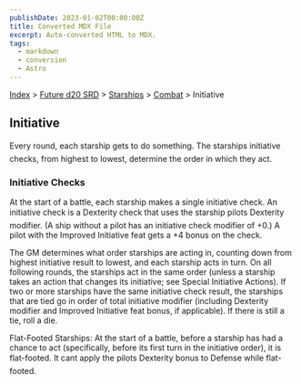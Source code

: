 ```yaml
---
publishDate: 2023-01-02T00:00:00Z
title: Converted MDX File
excerpt: Auto-converted HTML to MDX.
tags:
  - markdown
  - conversion
  - Astro
---
```


[Index](-index) > [Future d20 SRD](future-d20-srd-index) > [Starships](future-d20-srd-starships-index) > [Combat](future-d20-srd-starships-combat-index) > Initiative

## Initiative

Every round, each starship gets to do something. The starships initiative checks, from highest to lowest, determine the order in which they act.

### Initiative Checks

At the start of a battle, each starship makes a single initiative check. An initiative check is a Dexterity check that uses the starship pilots Dexterity modifier. (A ship without a pilot has an initiative check modifier of +0.) A pilot with the Improved Initiative feat gets a +4 bonus on the check.

The GM determines what order starships are acting in, counting down from highest initiative result to lowest, and each starship acts in turn. On all following rounds, the starships act in the same order (unless a starship takes an action that changes its initiative; see Special Initiative Actions). If two or more starships have the same initiative check result, the starships that are tied go in order of total initiative modifier (including Dexterity modifier and Improved Initiative feat bonus, if applicable). If there is still a tie, roll a die.

Flat-Footed Starships: At the start of a battle, before a starship has had a chance to act (specifically, before its first turn in the initiative order), it is flat-footed. It cant apply the pilots Dexterity bonus to Defense while flat-footed.
